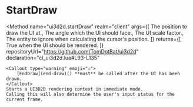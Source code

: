 

# StartDraw
<Method
	name="ui3d2d.startDraw"
	realm="client"
	args={[
		<Argument type="Vector" name="position">The position to draw the UI at.</Argument>,
		<Argument type="Angle" name="angles">The angle which the UI should face.</Argument>,
		<Argument type="number" name="scale">The UI scale factor.</Argument>,
		<Argument type="Entity" name="ignoredEntity" defaultValue="nil">The entity to ignore when calculating the cursor's position.</Argument>
	]}
	returns={[
		<ReturnValue type="boolean">True when the UI should be rendered.</ReturnValue>
	]}
	repositoryUrl="https://github.com/TomDotBat/ui3d2d"
	declaration="cl_ui3d2d.lua#L93-L135"
>
	<Callout type="warning" emoji="⚠️">
		[EndDraw](end-draw)() **must** be called after the UI has been drawn.
	</Callout>
	Starts a UI3D2D rendering context in immediate mode.
	Calling this will also determine the user's input status for the current frame.
</Method>